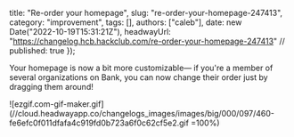   title: "Re-order your homepage",
  slug: "re-order-your-homepage-247413",
  category: "improvement",
  tags: [],
  authors: ["caleb"],
  date: new Date("2022-10-19T15:31:21Z"),
  headwayUrl: "https://changelog.hcb.hackclub.com/re-order-your-homepage-247413" // published: true
});

Your homepage is now a bit more customizable— if you're a member of several organizations on Bank, you can now change their order just by dragging them around!

![ezgif.com-gif-maker.gif](//cloud.headwayapp.co/changelogs_images/images/big/000/097/460-fe6efc0f011dfafa4c919fd0b723a6f0c62cf5e2.gif =100%)

